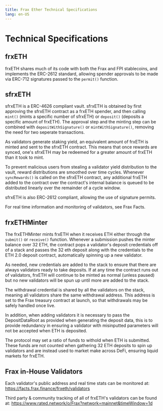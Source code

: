 ```yaml
---
title: Frax Ether Technical Specifications
lang: en-US
---
```


# Technical Specifications
## frxETH
frxETH shares much of its code with both the Frax and FPI stablecoins, and implements the ERC-2612 standard, allowing spender approvals to be made via ERC-712 signatures passed to the ```permit()``` function.

## sfrxETH
sfrxETH is a ERC-4626 compliant vault. sfrxETH is obtained by first approving the sfrxETH contract as a frxETH spender, and then calling ```mint()``` (mints a specific number of sfrxETH) or ```deposit()``` (deposits a specific amount of frxETH). The approval step and the minting step can be combined with ```depositWithSignature()``` or ```mintWithSignature()```, removing the need for two seperate transactions.

As validators generate staking yield, an equivalent amount of frxETH is minted and sent to the sfrxETH contract. This means that once rewards are synced, one's sfrxETH may be redeemed for a greater amount of frxETH than it took to mint.

To prevent malicious users from stealing a validator yield distribution to the vault, reward distributions are smoothed over time cycles. Whenever ```syncRewards()``` is called on the sfrxETH contract, any additional frxETH added to the contract over the contract's internal balance is queued to be distributed linearly over the remainder of a cycle window.

sfrxETH is also ERC-2612 compliant, allowing the use of signature permits.

For real time information and monitoring of validators, see Frax Facts.

## frxETHMinter
The frxETHMinter mints frxETH when it receives ETH either through the ```submit()``` or ```receive()``` function. Whenever a submission pushes the minter balance over 32 ETH, the contract pops a validator's deposit credentials off of a stack and passes the 32 eth deposit along with the credentials to the ETH 2.0 deposit contract, automatically spinning up a new validator.

As needed, new credentials are added to the stack to ensure that there are always validators ready to take deposits. If at any time the contract runs out of validators, frxETH will continue to be minted as normal (unless paused) but no new validators will be spun up until more are added to the stack.

The withdrawal credential is shared by all the validators on the stack, meaning all validators share the same withdrawal address. This address is set to the Frax treasury contract at launch, so that withdrawals may be safely handled once live.

In addition, when adding validators it is necessary to pass the DepositDataRoot as provided when generating the deposit data, this is to provide redundancy in ensuring a validator with misinputted parameters will not be accepted when ETH is deposited.

The protocol may set a ratio of funds to withold when ETH is submitted. These funds are not counted when gathering 32 ETH deposits to spin up validators and are instead used to market make across DeFi, ensuring liquid markets for frxETH.

## Frax in-House Validators
Each validator's public address and real time stats can be monitored at: https://facts.frax.finance/frxeth/validators

Third party & community tracking of all of frxETH's validators can be found at: https://www.rated.network/o/Frax?network=mainnet&timeWindow=1d
